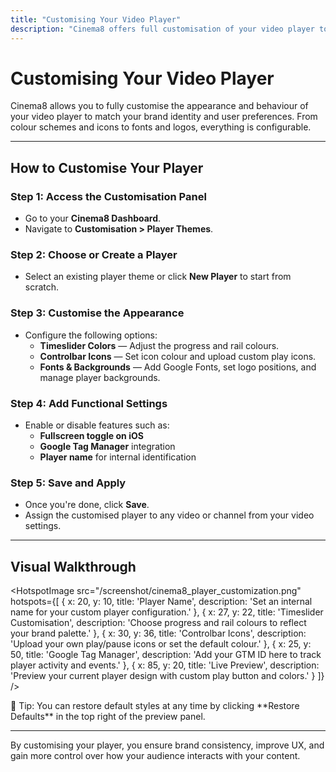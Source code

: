 ```yaml
---
title: "Customising Your Video Player"
description: "Cinema8 offers full customisation of your video player to suit your branding needs."
---
```



# Customising Your Video Player

Cinema8 allows you to fully customise the appearance and behaviour of your video player to match your brand identity and user preferences. From colour schemes and icons to fonts and logos, everything is configurable.

---

## How to Customise Your Player

<Steps>

### Step 1: Access the Customisation Panel

- Go to your **Cinema8 Dashboard**.
- Navigate to **Customisation > Player Themes**.

### Step 2: Choose or Create a Player

- Select an existing player theme or click **New Player** to start from scratch.

### Step 3: Customise the Appearance

- Configure the following options:
  - **Timeslider Colors** — Adjust the progress and rail colours.
  - **Controlbar Icons** — Set icon colour and upload custom play icons.
  - **Fonts & Backgrounds** — Add Google Fonts, set logo positions, and manage player backgrounds.

### Step 4: Add Functional Settings

- Enable or disable features such as:
  - **Fullscreen toggle on iOS**
  - **Google Tag Manager** integration
  - **Player name** for internal identification

### Step 5: Save and Apply

- Once you're done, click **Save**.
- Assign the customised player to any video or channel from your video settings.

</Steps>

---

## Visual Walkthrough

<HotspotImage
  src="/screenshot/cinema8_player_customization.png"
  hotspots={[
    {
      x: 20,
      y: 10,
      title: 'Player Name',
      description: 'Set an internal name for your custom player configuration.'
    },
    {
      x: 27,
      y: 22,
      title: 'Timeslider Customisation',
      description: 'Choose progress and rail colours to reflect your brand palette.'
    },
    {
      x: 30,
      y: 36,
      title: 'Controlbar Icons',
      description: 'Upload your own play/pause icons or set the default colour.'
    },
    {
      x: 25,
      y: 50,
      title: 'Google Tag Manager',
      description: 'Add your GTM ID here to track player activity and events.'
    },
    {
      x: 85,
      y: 20,
      title: 'Live Preview',
      description: 'Preview your current player design with custom play button and colors.'
    }
  ]}
/>

<Callout type="info">
🎨 Tip: You can restore default styles at any time by clicking **Restore Defaults** in the top right of the preview panel.
</Callout>

---

By customising your player, you ensure brand consistency, improve UX, and gain more control over how your audience interacts with your content.
